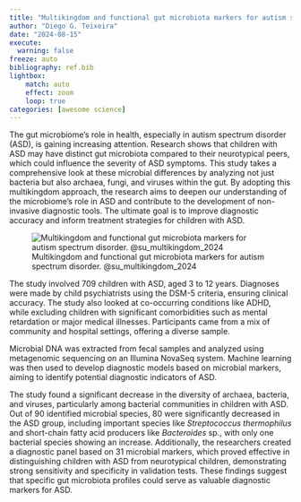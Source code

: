 ```yaml
---
title: "Multikingdom and functional gut microbiota markers for autism spectrum disorder"
author: "Diego G. Teixeira"
date: "2024-08-15"
execute:
  warning: false
freeze: auto
bibliography: ref.bib
lightbox:
    match: auto
    effect: zoom
    loop: true
categories: [awesome science]
---
```

The gut microbiome's role in health, especially in autism spectrum disorder (ASD), is gaining increasing attention. Research shows that children with ASD may have distinct gut microbiota compared to their neurotypical peers, which could influence the severity of ASD symptoms. This study takes a comprehensive look at these microbial differences by analyzing not just bacteria but also archaea, fungi, and viruses within the gut. By adopting this multikingdom approach, the research aims to deepen our understanding of the microbiome's role in ASD and contribute to the development of non-invasive diagnostic tools. The ultimate goal is to improve diagnostic accuracy and inform treatment strategies for children with ASD.


![Multikingdom and functional gut microbiota markers for autism spectrum disorder. @su_multikingdom_2024](abstract.png)

The study involved 709 children with ASD, aged 3 to 12 years. Diagnoses were made by child psychiatrists using the DSM-5 criteria, ensuring clinical accuracy. The study also looked at co-occurring conditions like ADHD, while excluding children with significant comorbidities such as mental retardation or major medical illnesses. Participants came from a mix of community and hospital settings, offering a diverse sample.

Microbial DNA was extracted from fecal samples and analyzed using metagenomic sequencing on an Illumina NovaSeq system. Machine learning was then used to develop diagnostic models based on microbial markers, aiming to identify potential diagnostic indicators of ASD.

The study found a significant decrease in the diversity of archaea, bacteria, and viruses, particularly among bacterial communities in children with ASD. Out of 90 identified microbial species, 80 were significantly decreased in the ASD group, including important species like *Streptococcus thermophilus* and short-chain fatty acid producers like *Bacteroides* sp., with only one bacterial species showing an increase. Additionally, the researchers created a diagnostic panel based on 31 microbial markers, which proved effective in distinguishing children with ASD from neurotypical children, demonstrating strong sensitivity and specificity in validation tests. These findings suggest that specific gut microbiota profiles could serve as valuable diagnostic markers for ASD.